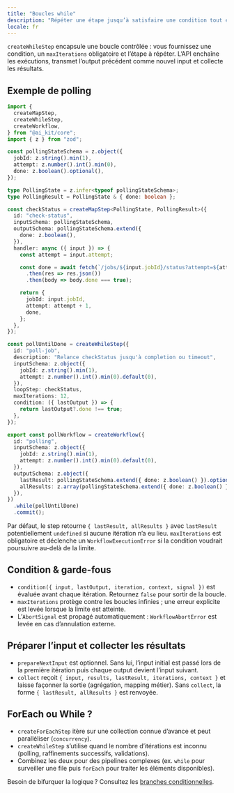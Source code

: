 ```yaml
---
title: "Boucles while"
description: "Répéter une étape jusqu’à satisfaire une condition tout en conservant l’historique."
locale: fr
---
```


`createWhileStep` encapsule une boucle contrôlée : vous fournissez une condition, un `maxIterations` obligatoire et l’étape à répéter. L’API enchaîne les exécutions, transmet l’output précédent comme nouvel input et collecte les résultats.

## Exemple de polling

```ts
import {
  createMapStep,
  createWhileStep,
  createWorkflow,
} from "@ai_kit/core";
import { z } from "zod";

const pollingStateSchema = z.object({
  jobId: z.string().min(1),
  attempt: z.number().int().min(0),
  done: z.boolean().optional(),
});

type PollingState = z.infer<typeof pollingStateSchema>;
type PollingResult = PollingState & { done: boolean };

const checkStatus = createMapStep<PollingState, PollingResult>({
  id: "check-status",
  inputSchema: pollingStateSchema,
  outputSchema: pollingStateSchema.extend({
    done: z.boolean(),
  }),
  handler: async ({ input }) => {
    const attempt = input.attempt;

    const done = await fetch(`/jobs/${input.jobId}/status?attempt=${attempt}`)
      .then(res => res.json())
      .then(body => body.done === true);

    return {
      jobId: input.jobId,
      attempt: attempt + 1,
      done,
    };
  },
});

const pollUntilDone = createWhileStep({
  id: "poll-job",
  description: "Relance checkStatus jusqu'à completion ou timeout",
  inputSchema: z.object({
    jobId: z.string().min(1),
    attempt: z.number().int().min(0).default(0),
  }),
  loopStep: checkStatus,
  maxIterations: 12,
  condition: ({ lastOutput }) => {
    return lastOutput?.done !== true;
  },
});

export const pollWorkflow = createWorkflow({
  id: "polling",
  inputSchema: z.object({
    jobId: z.string().min(1),
    attempt: z.number().int().min(0).default(0),
  }),
  outputSchema: z.object({
    lastResult: pollingStateSchema.extend({ done: z.boolean() }).optional(),
    allResults: z.array(pollingStateSchema.extend({ done: z.boolean() })),
  }),
})
  .while(pollUntilDone)
  .commit();
```

Par défaut, le step retourne `{ lastResult, allResults }` avec `lastResult` potentiellement `undefined` si aucune itération n’a eu lieu. `maxIterations` est obligatoire et déclenche un `WorkflowExecutionError` si la condition voudrait poursuivre au-delà de la limite.

## Condition & garde-fous

- `condition({ input, lastOutput, iteration, context, signal })` est évaluée avant chaque itération. Retournez `false` pour sortir de la boucle.
- `maxIterations` protège contre les boucles infinies ; une erreur explicite est levée lorsque la limite est atteinte.
- L’`AbortSignal` est propagé automatiquement : `WorkflowAbortError` est levée en cas d’annulation externe.

## Préparer l’input et collecter les résultats

- `prepareNextInput` est optionnel. Sans lui, l’input initial est passé lors de la première itération puis chaque output devient l’input suivant.
- `collect` reçoit `{ input, results, lastResult, iterations, context }` et laisse façonner la sortie (agrégation, mapping métier). Sans `collect`, la forme `{ lastResult, allResults }` est renvoyée.

## ForEach ou While ?

- `createForEachStep` itère sur une collection connue d’avance et peut paralléliser (`concurrency`).
- `createWhileStep` s’utilise quand le nombre d’itérations est inconnu (polling, raffinements successifs, validations).
- Combinez les deux pour des pipelines complexes (ex. `while` pour surveiller une file puis `forEach` pour traiter les éléments disponibles).

Besoin de bifurquer la logique ? Consultez les [branches conditionnelles](/fr/workflows/branches).
